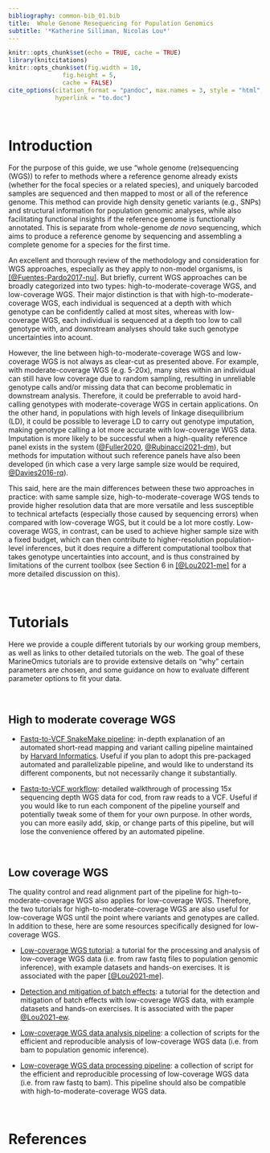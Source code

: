 ```yaml
---
bibliography: common-bib_01.bib
title:  Whole Genome Resequencing for Population Genomics 
subtitle: '*Katherine Silliman, Nicolas Lou*'
---
```


```r
knitr::opts_chunk$set(echo = TRUE, cache = TRUE)
library(knitcitations)
knitr::opts_chunk$set(fig.width = 10,
               fig.height = 5,
               cache = FALSE)
cite_options(citation_format = "pandoc", max.names = 3, style = "html", 
             hyperlink = "to.doc")
```

<br>

# Introduction

For the purpose of this guide, we use "whole genome (re)sequencing (WGS)) to refer to methods where a reference genome already exists (whether for the focal species or a related species), and uniquely barcoded samples are sequenced and then mapped to most or all of the reference genome. This method can provide high density genetic variants (e.g., SNPs) and structural information for population genomic analyses, while also facilitating functional insights if the reference genome is functionally annotated. This is separate from whole-genome *de novo* sequencing, which aims to produce a reference genome by sequencing and assembling a complete genome for a species for the first time.   

An excellent and thorough review of the methodology and consideration for WGS approaches, especially as they apply to non-model organisms, is [[@Fuentes-Pardo2017-nu]](https://doi.org/10.1111/mec.14264). But briefly, current WGS approaches can be broadly categorized into two types: high-to-moderate-coverage WGS, and low-coverage WGS. Their major distinction is that with high-to-moderate-coverage WGS, each individual is sequenced at a depth with which genotype can be confidently called at most sites, whereas with low-coverage WGS, each individual is sequenced at a depth too low to call genotype with, and downstream analyses should take such genotype uncertainties into acount.

However, the line between high-to-moderate-coverage WGS and low-coverage WGS is not always as clear-cut as presented above. For example, with moderate-coverage WGS (e.g. 5-20x), many sites within an individual can still have low coverage due to random sampling, resulting in unreliable genotype calls and/or missing data that can become problematic in downstream analysis. Therefore, it could be preferrable to avoid hard-calling genotypes with moderate-coverage WGS in certain applications. On the other hand, in populations with high levels of linkage disequilibrium (LD), it could be possible to leverage LD to carry out genotype imputation, making genotype calling a lot more accurate with low-coverage WGS data. Imputation is more likely to be successful when a high-quality reference panel exists in the system ([@Fuller2020](https://www.science.org/doi/10.1126/science.aba4674), [@Rubinacci2021-dm](https://www.nature.com/articles/s41588-020-00756-0)), but methods for imputation without such reference panels have also been developed (in which case a very large sample size would be required, [@Davies2016-rq](https://www.nature.com/articles/ng.3594)). 

This said, here are the main differences between these two approaches in practice: with same sample size, high-to-moderate-coverage WGS tends to provide higher resolution data that are more versatile and less susceptible to technical artefacts (especially those caused by sequencing errors) when compared with low-coverage WGS, but it could be a lot more costly. Low-coverage WGS, in contrast, can be used to achieve higher sample size with a fixed budget, which can then contribute to higher-resolution population-level inferences, but it does require a different computational toolbox that takes genotype uncertainties into account, and is thus constrained by limitations of the current toolbox (see Section 6 in [[@Lou2021-me]](https://onlinelibrary.wiley.com/doi/abs/10.1111/mec.16077) for a more detailed discussion on this). 

<br>

# Tutorials  

Here we provide a couple different tutorials by our working group members, as well as links to other detailed tutorials on the web. The goal of these MarineOmics tutorials are to provide extensive details on "why" certain parameters are chosen, and some guidance on how to evaluate different parameter options to fit your data.  

<br>

## High to moderate coverage WGS  

* [Fastq-to-VCF SnakeMake pipeline](fastq2vcf_june2022_update.html): in-depth explanation of an automated short-read mapping and variant calling pipeline maintained by [Harvard Informatics](https://github.com/harvardinformatics/shortRead_mapping_variantCalling). Useful if you plan to adopt this pre-packaged automated and parallelizable pipeline, and would like to understand its different components, but not necessarily change it substantially.

* [Fastq-to-VCF workflow](WGS-Full-Walkthrough.html): detailed walkthrough of processing 15x sequencing depth WGS data for cod, from raw reads to a VCF. Useful if you would like to run each component of the pipeline yourself and potentially tweak some of them for your own purpose. In other words, you can more easily add, skip, or change parts of this pipeline, but will lose the convenience offered by an automated pipeline. 

<br>

## Low coverage WGS  

The quality control and read alignment part of the pipeline for high-to-moderate-coverage WGS also applies for low-coverage WGS. Therefore, the two tutorials for high-to-moderate-coverage WGS are also useful for low-coverage WGS until the point where variants and genotypes are called. In addition to these, here are some resources specifically designed for low-coverage WGS.

* [Low-coverage WGS tutorial](https://github.com/nt246/lcwgs-guide-tutorial): a tutorial for the processing and analysis of low-coverage WGS data (i.e. from raw fastq files to population genomic inference), with example datasets and hands-on exercises. It is associated with the paper [[@Lou2021-me]](https://onlinelibrary.wiley.com/doi/abs/10.1111/mec.16077).

* [Detection and mitigation of batch effects](https://github.com/therkildsen-lab/batch-effect/blob/main/tutorial/tutorial.md): a tutorial for the detection and mitigation of batch effects with low-coverage WGS data, with example datasets and hands-on exercises. It is associated with the paper [@Lou2021-ew](https://onlinelibrary.wiley.com/doi/abs/10.1111/1755-0998.13559).

* [Low-coverage WGS data analysis pipeline](https://github.com/therkildsen-lab/genomic-data-analysis/blob/master/lcwgs_data_analysis.md): a collection of scripts for the efficient and reproducible analysis of low-coverage WGS data (i.e. from bam to population genomic inference).

* [Low-coverage WGS data processing pipeline](https://github.com/therkildsen-lab/data-processing/blob/master/lcwgs_data_processing.md): a collection of script for the efficient and reproducible processing of low-coverage WGS data (i.e. from raw fastq to bam). This pipeline should also be compatible with high-to-moderate-coverage WGS data.

<br>

# References
